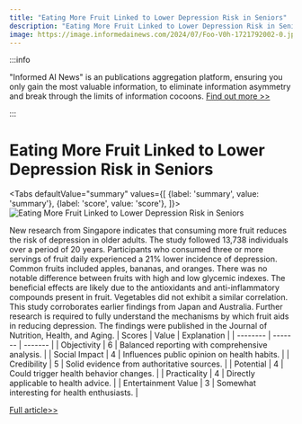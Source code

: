 ```yaml
---
title: "Eating More Fruit Linked to Lower Depression Risk in Seniors"
description: "Eating More Fruit Linked to Lower Depression Risk in Seniors"
image: https://image.informedainews.com/2024/07/Foo-V0h-1721792002-0.jpg
---
```



:::info

"Informed AI News" is an publications aggregation platform, ensuring you only gain the most valuable information, to eliminate information asymmetry and break through the limits of information cocoons.  [Find out more >>](/)

:::

# Eating More Fruit Linked to Lower Depression Risk in Seniors


<Tabs
	defaultValue="summary"
	values={[
	{label: 'summary', value: 'summary'},
	{label: 'score', value: 'score'},
]}>
<TabItem value="summary">
<img
  src="https://image.informedainews.com/2024/07/Foo-V0h-1721792002-0.jpg"
  alt="Eating More Fruit Linked to Lower Depression Risk in Seniors"
/>



New research from Singapore indicates that consuming more fruit reduces the risk of depression in older adults. The study followed 13,738 individuals over a period of 20 years. Participants who consumed three or more servings of fruit daily experienced a 21% lower incidence of depression. Common fruits included apples, bananas, and oranges. There was no notable difference between fruits with high and low glycemic indexes. The beneficial effects are likely due to the antioxidants and anti-inflammatory compounds present in fruit. Vegetables did not exhibit a similar correlation. This study corroborates earlier findings from Japan and Australia. Further research is required to fully understand the mechanisms by which fruit aids in reducing depression. The findings were published in the Journal of Nutrition, Health, and Aging.
</TabItem>
<TabItem value="score">
	| Scores     | Value   | Explanation |
	| -------- | ------- | ------- |
	| Objectivity  | 6    | Balanced reporting with comprehensive analysis.    |
	| Social Impact | 4     | Influences public opinion on health habits.    |
	| Credibility    | 5    | Solid evidence from authoritative sources.    |
	| Potential    | 4    | Could trigger health behavior changes.    |
	| Practicality    | 4    | Directly applicable to health advice.    |
	| Entertainment Value    | 3    | Somewhat interesting for health enthusiasts.    |
</TabItem>
</Tabs>

[Full article>>](https://www.cnbeta.com.tw/articles/science/1439411.htm)
